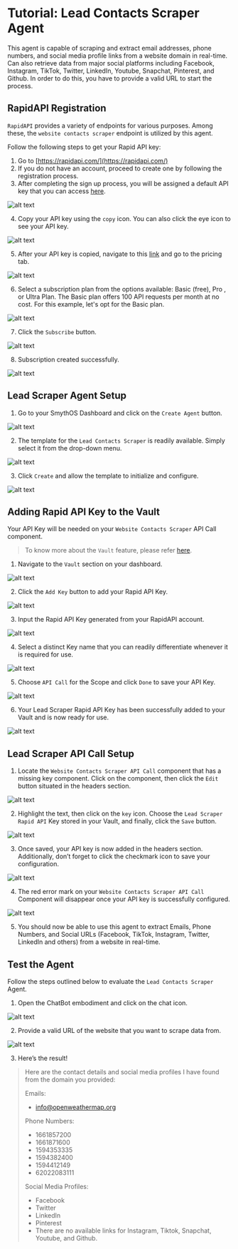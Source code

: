 # Tutorial: Lead Contacts Scraper Agent

This agent is capable of scraping and extract email addresses, phone numbers, and social media profile links from a website domain in real-time. Can also retrieve data from major social platforms including Facebook, Instagram, TikTok, Twitter, LinkedIn, Youtube, Snapchat, Pinterest, and Github. In order to do this, you have to provide a valid URL to start the process.

<Youtube videoId="RuRIS6a4ANU" title="SmythOS - Lead Contacts Scraper Agent" />

## RapidAPI Registration

`RapidAPI` provides a variety of endpoints for various purposes. Among these, the `website contacts scraper` endpoint is utilized by this agent.

Follow the following steps to get your Rapid API key:

1. Go to [https://rapidapi.com/](https://rapidapi.com/)
2. If you do not have an account, proceed to create one by following the registration process.
3. After completing the sign up process, you will be assigned a default API key that you can access [here](https://rapidapi.com/developer/apps).

<Image src="/docs/img/lead_contacts_scraper_agent/Image 1.png" alt="alt text" />

4. Copy your API key using the `copy` icon. You can also click the eye icon to see your API key.

<Image src="/docs/img/lead_contacts_scraper_agent/Image 2.png" alt="alt text" />

5. After your API key is copied, navigate to this [link](https://rapidapi.com/letscrape-6bRBa3QguO5/api/website-contacts-scraper) and go to the pricing tab.

<Image src="/docs/img/lead_contacts_scraper_agent/Image 3.png" alt="alt text" />

6. Select a subscription plan from the options available: Basic (free), Pro , or Ultra Plan. The Basic plan offers 100 API requests per month at no cost. For this example, let's opt for the Basic plan.

<Image src="/docs/img/lead_contacts_scraper_agent/Image 4.png" alt="alt text" />

7. Click the `Subscribe` button.

<Image src="/docs/img/lead_contacts_scraper_agent/Image 5.png" alt="alt text" />

8. Subscription created successfully.

<Image src="/docs/img/lead_contacts_scraper_agent/Image 6.png" alt="alt text" />

## Lead Scraper Agent Setup

1. Go to your SmythOS Dashboard and click on the `Create Agent` button.

<Image src="/docs/img/lead_contacts_scraper_agent/Image 7.png" alt="alt text" />

2. The template for the `Lead Contacts Scraper` is readily available. Simply select it from the drop-down menu.

<Image src="/docs/img/lead_contacts_scraper_agent/Image 8.png" alt="alt text" />

3. Click `Create` and allow the template to initialize and configure.

<Image src="/docs/img/lead_contacts_scraper_agent/Image 9.png" alt="alt text" />

## Adding Rapid API Key to the Vault

Your API Key will be needed on your `Website Contacts Scraper` API Call component. 

>To know more about the `Vault` feature, please refer [here](/docs/agent-studio/key-concepts/vault).

1. Navigate to the `Vault` section on your dashboard.

<Image src="/docs/img/lead_contacts_scraper_agent/Image 10.png" alt="alt text" />

2. Click the `Add Key` button to add your Rapid API Key.

<Image src="/docs/img/lead_contacts_scraper_agent/Image 11.png" alt="alt text" />

3. Input the Rapid API Key generated from your RapidAPI account.

<Image src="/docs/img/lead_contacts_scraper_agent/Image 12.png" alt="alt text" />

4. Select a distinct Key name that you can readily differentiate whenever it is required for use.

<Image src="/docs/img/lead_contacts_scraper_agent/Image 13.png" alt="alt text" />

5. Choose `API Call` for the Scope and click `Done` to save your API Key.

<Image src="/docs/img/lead_contacts_scraper_agent/Image 14.png" alt="alt text" />

6. Your Lead Scraper Rapid API Key has been successfully added to your Vault and is now ready for use.

<Image src="/docs/img/lead_contacts_scraper_agent/Image 15.png" alt="alt text" />

## Lead Scraper API Call Setup

1. Locate the `Website Contacts Scraper API Call` component that has a missing key component. Click on the component, then click the `Edit` button situated in the headers section.

<Image src="/docs/img/lead_contacts_scraper_agent/Image 16.png" alt="alt text" />

2. Highlight the text, then click on the `key` icon. Choose the `Lead Scraper Rapid API` Key stored in your Vault, and finally, click the `Save` button.

<Image src="/docs/img/lead_contacts_scraper_agent/Image 17.png" alt="alt text" />

3. Once saved, your API key is now added in the headers section. Additionally, don’t forget to click the checkmark icon to save your configuration.

<Image src="/docs/img/lead_contacts_scraper_agent/Image 18.png" alt="alt text" />

4. The red error mark on your `Website Contacts Scraper API Call` Component will disappear once your API key is successfully configured.

<Image src="/docs/img/lead_contacts_scraper_agent/Image 19.png" alt="alt text" />

5. You should now be able to use this agent to extract Emails, Phone Numbers, and Social URLs (Facebook, TikTok, Instagram, Twitter, LinkedIn and others) from a website in real-time.

## Test the Agent

Follow the steps outlined below to evaluate the `Lead Contacts Scraper` Agent.

1. Open the ChatBot embodiment and click on the chat icon.

<Image src="/docs/img/content_extractor_agent/Image 20.png" alt="alt text" />

2. Provide a valid URL of the website that you want to scrape data from.

<Image src="/docs/img/content_extractor_agent/Image 21.png" alt="alt text" />

3. Here’s the result!

>Here are the contact details and social media profiles I have found from the domain you provided:
>
>Emails:
>- info@openweathermap.org
>
>Phone Numbers:
>- 1661857200
>- 1661871600
>- 1594353335
>- 1594382400
>- 1594412149
>- 62022083111
>
>Social Media Profiles:
>- Facebook
>- Twitter
>- LinkedIn
>- Pinterest
>- There are no available links for Instagram, Tiktok, Snapchat, Youtube, and Github.
